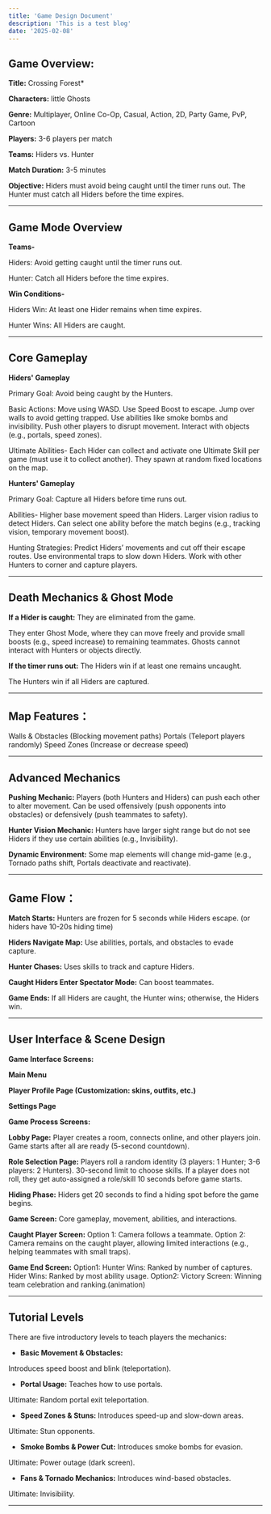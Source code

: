 ```yaml
---
title: 'Game Design Document'
description: 'This is a test blog'
date: '2025-02-08'
---
```


## Game Overview:

**Title:** Crossing Forest*

**Characters:** little Ghosts

**Genre:** Multiplayer, Online Co-Op, Casual, Action, 2D, Party Game, PvP, Cartoon

**Players:** 3-6 players per match

**Teams:** Hiders vs. Hunter 

**Match Duration:** 3-5 minutes

**Objective:** Hiders must avoid being caught until the timer runs out.
The Hunter must catch all Hiders before the time expires.

---

## Game Mode Overview
**Teams-**

Hiders: Avoid getting caught until the timer runs out.

Hunter: Catch all Hiders before the time expires.

**Win Conditions-**

Hiders Win: At least one Hider remains when time expires.

Hunter Wins: All Hiders are caught.

---

## Core Gameplay

**Hiders' Gameplay**

Primary Goal: Avoid being caught by the Hunters.

Basic Actions:
Move using WASD.
Use Speed Boost to escape.
Jump over walls to avoid getting trapped.
Use abilities like smoke bombs and invisibility.
Push other players to disrupt movement.
Interact with objects (e.g., portals, speed zones).

Ultimate Abilities-
Each Hider can collect and activate one Ultimate Skill per game (must use it to collect another).
They spawn at random fixed locations on the map.

**Hunters' Gameplay**

Primary Goal: Capture all Hiders before time runs out.

Abilities-
Higher base movement speed than Hiders.
Larger vision radius to detect Hiders.
Can select one ability before the match begins (e.g., tracking vision, temporary movement boost).

Hunting Strategies:
Predict Hiders’ movements and cut off their escape routes.
Use environmental traps to slow down Hiders.
Work with other Hunters to corner and capture players.

---

## Death Mechanics & Ghost Mode

**If a Hider is caught:**
They are eliminated from the game.

They enter Ghost Mode, where they can move freely and provide small boosts (e.g., speed increase) to remaining teammates.
Ghosts cannot interact with Hunters or objects directly.

**If the timer runs out:**
The Hiders win if at least one remains uncaught.

The Hunters win if all Hiders are captured.

---

## Map Features：
Walls & Obstacles (Blocking movement paths)
Portals (Teleport players randomly)
Speed Zones (Increase or decrease speed)



---

## Advanced Mechanics
**Pushing Mechanic:**
Players (both Hunters and Hiders) can push each other to alter movement.
Can be used offensively (push opponents into obstacles) or defensively (push teammates to safety).

**Hunter Vision Mechanic:**
Hunters have larger sight range but do not see Hiders if they use certain abilities (e.g., Invisibility).

**Dynamic Environment:**
Some map elements will change mid-game (e.g., Tornado paths shift, Portals deactivate and reactivate).

---

## Game Flow：
**Match Starts:** 
Hunters are frozen for 5 seconds while Hiders escape. (or hiders have 10-20s hiding time)

**Hiders Navigate Map:** 
Use abilities, portals, and obstacles to evade capture.

**Hunter Chases:** 
Uses skills to track and capture Hiders.

**Caught Hiders Enter Spectator Mode:** 
Can boost teammates.

**Game Ends:** 
If all Hiders are caught, the Hunter wins; otherwise, the Hiders win.


---

## User Interface & Scene Design

**Game Interface Screens:**

**Main Menu**

**Player Profile Page (Customization: skins, outfits, etc.)**

**Settings Page**

**Game Process Screens:**

**Lobby Page:**
Player creates a room, connects online, and other players join.
Game starts after all are ready (5-second countdown).

**Role Selection Page:**
Players roll a random identity (3 players: 1 Hunter; 3-6 players: 2 Hunters).
30-second limit to choose skills.
If a player does not roll, they get auto-assigned a role/skill 10 seconds before game starts.

**Hiding Phase:**
Hiders get 20 seconds to find a hiding spot before the game begins.

**Game Screen:**
Core gameplay, movement, abilities, and interactions.

**Caught Player Screen:**
Option 1: Camera follows a teammate.
Option 2: Camera remains on the caught player, allowing limited interactions (e.g., helping teammates with small traps).

**Game End Screen:**
	Option1:
Hunter Wins: Ranked by number of captures.
Hider Wins: Ranked by most ability usage.
	Option2:
Victory Screen: Winning team celebration and ranking.(animation)

---

## Tutorial Levels
There are five introductory levels to teach players the mechanics:

* **Basic Movement & Obstacles:**

Introduces speed boost and blink (teleportation).

* **Portal Usage:**
Teaches how to use portals.

Ultimate: Random portal exit teleportation.

* **Speed Zones & Stuns:**
Introduces speed-up and slow-down areas.

Ultimate: Stun opponents.

* **Smoke Bombs & Power Cut:**
Introduces smoke bombs for evasion.

Ultimate: Power outage (dark screen).

* **Fans & Tornado Mechanics:**
Introduces wind-based obstacles.

Ultimate: Invisibility.


---

